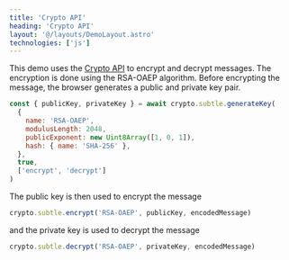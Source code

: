 ```yaml
---
title: 'Crypto API'
heading: 'Crypto API'
layout: '@/layouts/DemoLayout.astro'
technologies: ['js']
---
```



This demo uses the [Crypto API](https://developer.mozilla.org/en-US/docs/Web/API/Web_Crypto_API)
to encrypt and decrypt messages.
The encryption is done using the RSA-OAEP algorithm.
Before encrypting the message, the browser generates a public and private key pair.

```js
const { publicKey, privateKey } = await crypto.subtle.generateKey(
  {
    name: 'RSA-OAEP',
    modulusLength: 2048,
    publicExponent: new Uint8Array([1, 0, 1]),
    hash: { name: 'SHA-256' },
  },
  true,
  ['encrypt', 'decrypt']
)
```

The public key is then used to encrypt the message

```js
crypto.subtle.encrypt('RSA-OAEP', publicKey, encodedMessage)
```

and the private key is used to decrypt the message

```js
crypto.subtle.decrypt('RSA-OAEP', privateKey, encodedMessage)
```

<Crypto />
